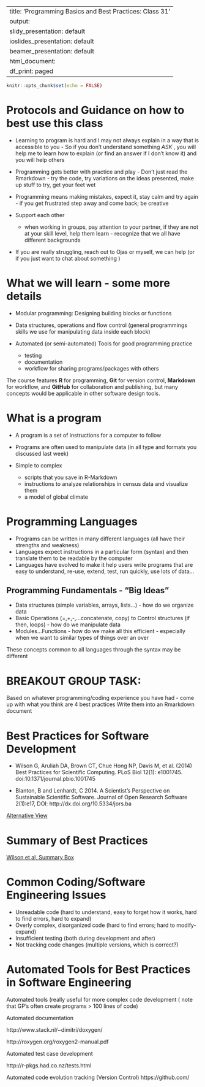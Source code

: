 
---
title: 'Programming Basics and Best Practices: Class 31'
output:
  slidy_presentation: default
  ioslides_presentation: default
  beamer_presentation: default
  html_document:
    df_print: paged
---

```r
knitr::opts_chunk$set(echo = FALSE)
```

# Protocols and Guidance on how to best use this class

*  Learning to program is hard and I may not always explain in a way that is accessible to you - So if you don't understand something *ASK* , you will help me to learn how to explain (or find an answer if I don't know it) and you will help others

* Programming gets better with practice and play - Don't just read the Rmarkdown - try the code, try variations on the ideas presented, make up stuff to try, get your feet wet 

* Programming means making mistakes, expect it, stay calm and try again - if you get frustrated step away and come back; be creative


* Support each other 
  * when working in groups, pay attention to your partner, if they are not at your skill level, help them learn - recognize that we all have different backgrounds
  

* If you are really struggling, reach out to Ojas or myself, we can help
(or if you just want to chat about something ) 





# What we will learn - some  more details

* Modular programming: Designing building blocks or functions

* Data structures, operations and flow control (general programmings skills we use for manipulating data inside each block)

* Automated (or semi-automated) Tools for good programming practice
  * testing
  * documentation
  * workflow for sharing programs/packages with others
  

The course features **R** for programming, **Git** for version control, **Markdown** for workflow, and **GitHub** for collaboration and publishing, but many concepts would be applicable in other software design tools.




# What is a program

* A program is a set of instructions for a computer to follow
* Programs are often used to manipulate data (in all type and formats you discussed last week)
* Simple to complex

    + scripts that you save in R-Markdown
    + instructions to analyze relationships in census data and visualize them
    + a model of global climate
 
# Programming Languages

* Programs can be written in many different languages (all have their strengths and weakness)
* Languages expect instructions in a particular form (syntax) and then translate them to be readable by the computer
* Languages have evolved to make it help users write programs that are easy to understand, re-use, extend, test, run quickly, use lots of data...

## Programming Fundamentals - "Big Ideas"

* Data structures (simple variables, arrays, lists...) - how do we organize data
*  Basic Operations (=,+,-,...concatenate, copy)  to Control structures (if then, loops) - how do we manipulate data
* Modules...Functions - how do we make all this efficient - especially when we want to similar types of things over an over

These concepts common to all languages through the syntax may be different




# BREAKOUT GROUP TASK:
  Based on whatever programming/coding experience you have had - come up with what you think are 4 best practices
  Write them into an Rmarkdown document

  
# Best Practices for Software Development 


* Wilson G, Aruliah DA, Brown CT, Chue Hong NP, Davis M, et al. (2014) Best Practices for Scientific Computing. PLoS Biol 12(1): e1001745. doi:10.1371/journal.pbio.1001745

*  Blanton, B and Lenhardt, C 2014. A Scientist’s Perspective on Sustainable Scientific Software. Journal of Open Research Software 2(1):e17, DOI: http://dx.doi.org/10.5334/jors.ba

[Alternative View](http://simpleprogrammer.com/2013/02/17/principles-are-timeless-best-practices-are-fads/)

# Summary of Best Practices

[Wilson et al, Summary Box](https://journals.plos.org/plosbiology/article?id=10.1371/journal.pbio.1001745#pbio-1001745-box001)
  

# Common Coding/Software Engineering Issues

* Unreadable code (hard to understand, easy to forget how it works, hard to find errors, hard to expand)
* Overly complex, disorganized code (hard to find errors; hard to modify-expand)
* Insufficient testing (both during development and after)
* Not tracking code changes (multiple versions, which is correct?)


# Automated Tools for Best Practices in Software Engineering

Automated tools (really useful for more complex code development
( note that GP’s often create programs > 100 lines of code)

Automated documentation

http://www.stack.nl/~dimitri/doxygen/

http://roxygen.org/roxygen2-manual.pdf 

Automated test case development

http://r-pkgs.had.co.nz/tests.html


Automated code evolution tracking (Version Control)
https://github.com/


